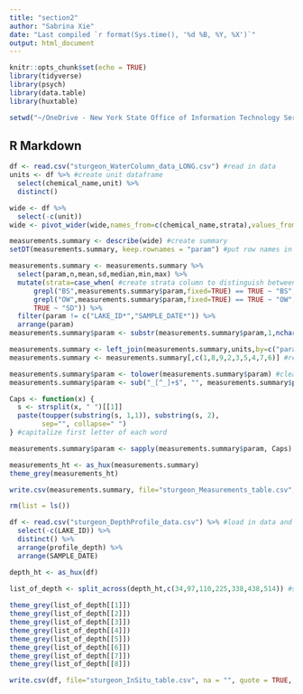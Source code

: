```yaml
---
title: "section2"
author: "Sabrina Xie"
date: "Last compiled `r format(Sys.time(), '%d %B, %Y, %X')`"
output: html_document
---
```


```r
knitr::opts_chunk$set(echo = TRUE)
library(tidyverse)
library(psych)
library(data.table)
library(huxtable)

setwd("~/OneDrive - New York State Office of Information Technology Services/Rscripts/Wallkill/")

```

## R Markdown


```r
df <- read.csv("sturgeon_WaterColumn_data_LONG.csv") #read in data
units <- df %>% #create unit dataframe
  select(chemical_name,unit) %>% 
  distinct()

wide <- df %>%
  select(-c(unit))
wide <- pivot_wider(wide,names_from=c(chemical_name,strata),values_from=result_value,names_sep="_") #reformat data so it is easier to summarize

measurements.summary <- describe(wide) #create summary
setDT(measurements.summary, keep.rownames = "param") #put row names in a column

measurements.summary <- measurements.summary %>% 
  select(param,n,mean,sd,median,min,max) %>% 
  mutate(strata=case_when( #create strata column to distinguish between top and bottom samples
      grepl("BS",measurements.summary$param,fixed=TRUE) == TRUE ~ "BS",
      grepl("OW",measurements.summary$param,fixed=TRUE) == TRUE ~ "OW",
      TRUE ~ "SD")) %>% 
  filter(param != c("LAKE_ID*","SAMPLE_DATE*")) %>% 
  arrange(param)
measurements.summary$param <- substr(measurements.summary$param,1,nchar(measurements.summary$param)-3) #clean up parameter names

measurements.summary <- left_join(measurements.summary,units,by=c("param" = "chemical_name")) #attach units
measurements.summary <- measurements.summary[,c(1,8,9,2,3,5,4,7,6)] #reorder columns

measurements.summary$param <- tolower(measurements.summary$param) #clean up parameter names
measurements.summary$param <- sub("_[^_]+$", "", measurements.summary$param)

Caps <- function(x) {
  s <- strsplit(x, " ")[[1]]
  paste(toupper(substring(s, 1,1)), substring(s, 2),
        sep="", collapse=" ")
} #capitalize first letter of each word

measurements.summary$param <- sapply(measurements.summary$param, Caps)

measurements_ht <- as_hux(measurements.summary)
theme_grey(measurements_ht)

write.csv(measurements.summary, file="sturgeon_Measurements_table.csv", na = "", quote = TRUE, row.names = FALSE)

```

```r
rm(list = ls())

df <- read.csv("sturgeon_DepthProfile_data.csv") %>% #load in data and group each profile
  select(-c(LAKE_ID)) %>% 
  distinct() %>% 
  arrange(profile_depth) %>% 
  arrange(SAMPLE_DATE)

depth_ht <- as_hux(df) 

list_of_depth <- split_across(depth_ht,c(34,97,110,225,338,438,514)) #split by sampling event
  
theme_grey(list_of_depth[[1]])
theme_grey(list_of_depth[[2]])
theme_grey(list_of_depth[[3]])
theme_grey(list_of_depth[[4]])
theme_grey(list_of_depth[[5]])
theme_grey(list_of_depth[[6]])
theme_grey(list_of_depth[[7]])
theme_grey(list_of_depth[[8]])

write.csv(df, file="sturgeon_InSitu_table.csv", na = "", quote = TRUE, row.names = FALSE)

```